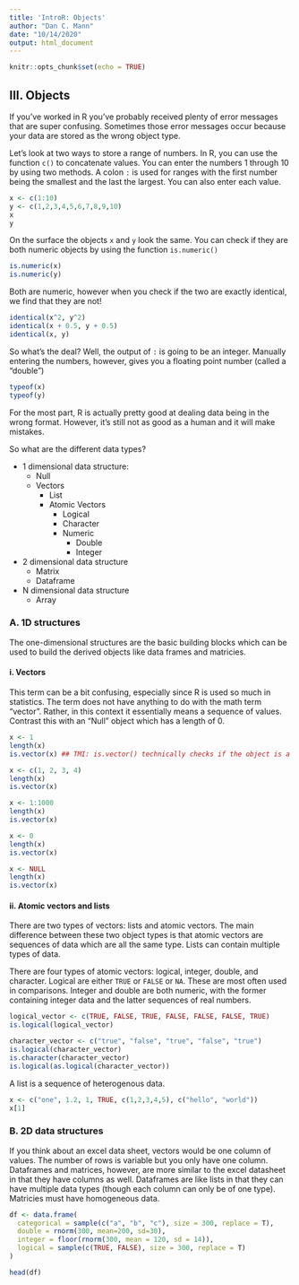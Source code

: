 ---
title: 'IntroR: Objects'
author: "Dan C. Mann"
date: "10/14/2020"
output: html_document
---

```{r setup, include=FALSE}
knitr::opts_chunk$set(echo = TRUE)
```
## III. Objects


If you've worked in R you've probably received plenty of error messages that are super confusing. 
Sometimes those error messages occur because your data are stored as the wrong object type. 

Let's look at two ways to store a range of numbers. 
In R, you can use the function `c()` to concatenate values.
You can enter the numbers 1 through 10 by using two methods. A colon `:` is used for ranges with the first number being the smallest and the last the largest. You can also enter each value. 

```{r}
x <- c(1:10)
y <- c(1,2,3,4,5,6,7,8,9,10)
x
y
```


On the surface the objects `x` and `y` look the same. 
You can check if they are both numeric objects by using the function `is.numeric()`
```{r}
is.numeric(x)
is.numeric(y)
```

Both are numeric, however when you check if the two are exactly identical, we find that they are not!
```{r}
identical(x^2, y^2)
identical(x + 0.5, y + 0.5)
identical(x, y)
```

So what's the deal? Well, the output of `:` is going to be an integer. Manually entering the numbers, however, gives you a floating point number (called a "double")
```{r}
typeof(x)
typeof(y)
``` 

For the most part, R is actually pretty good at dealing data being in the wrong format. However, it's still not as good as a human and it will make mistakes. 


So what are the different data types? 

* 1 dimensional data structure: 
  + Null
  + Vectors
    + List
    + Atomic Vectors
      + Logical
      + Character
      + Numeric
        + Double
        + Integer
* 2 dimensional data structure
  + Matrix
  + Dataframe
* N dimensional data structure
  + Array

### A. 1D structures
The one-dimensional structures are the basic building blocks which can be used to build the derived objects like data frames and matricies. 

####  i. Vectors

This term can be a bit confusing, especially since R is used so much in statistics. The term does not have anything to do with the math term "vector". Rather, in this context it essentially means a sequence of values. Contrast this with an "Null" object which has a length of 0. 

```{r}
x <- 1
length(x)
is.vector(x) ## TMI: is.vector() technically checks if the object is a vector with no attributes other than names. To truly check if an object is a vector use: is.atomic(x) || is.list(x) . For our purposes now, is.vector() will work. 

x <- c(1, 2, 3, 4)
length(x)
is.vector(x)

x <- 1:1000
length(x)
is.vector(x)

x <- 0 
length(x) 
is.vector(x)

x <- NULL
length(x)
is.vector(x)
```

#### ii. Atomic vectors and lists

There are two types of vectors: lists and atomic vectors. The main difference between these two object types is that atomic vectors are sequences of data which are all the same type. Lists can contain multiple types of data.  

There are four types of atomic vectors: logical, integer, double, and character. 
Logical are either `TRUE` or `FALSE` or `NA`. These are most often used in comparisons.
Integer and double are both numeric, with the former containing integer data and the latter sequences of real numbers.

```{r}
logical_vector <- c(TRUE, FALSE, TRUE, FALSE, FALSE, FALSE, TRUE)
is.logical(logical_vector)

character_vector <- c("true", "false", "true", "false", "true")
is.logical(character_vector)
is.character(character_vector)
is.logical(as.logical(character_vector))

```

A list is a sequence of heterogenous data. 
```{r}
x <- c("one", 1.2, 1, TRUE, c(1,2,3,4,5), c("hello", "world"))
x[1]

```

### B. 2D data structures

If you think about an excel data sheet, vectors would be one column of values. The number of rows is variable but you only have one column. Dataframes and matrices, however, are more similar to the excel datasheet in that they have columns as well. Dataframes are like lists in that they can have multiple data types (though each column can only be of one type). Matricies must have homogeneous data. 

```{r}

df <- data.frame(
  categorical = sample(c("a", "b", "c"), size = 300, replace = T),
  double = rnorm(300, mean=200, sd=30),
  integer = floor(rnorm(300, mean = 120, sd = 14)),
  logical = sample(c(TRUE, FALSE), size = 300, replace = T)
)

head(df)
```



